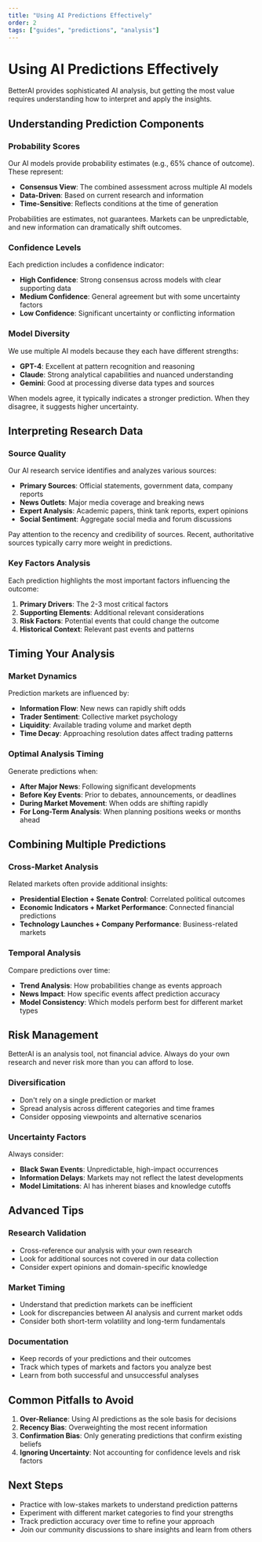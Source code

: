 ```yaml
---
title: "Using AI Predictions Effectively"
order: 2
tags: ["guides", "predictions", "analysis"]
---
```


# Using AI Predictions Effectively

BetterAI provides sophisticated AI analysis, but getting the most value requires understanding how to interpret and apply the insights.

## Understanding Prediction Components

### Probability Scores
Our AI models provide probability estimates (e.g., 65% chance of outcome). These represent:

- **Consensus View**: The combined assessment across multiple AI models
- **Data-Driven**: Based on current research and information
- **Time-Sensitive**: Reflects conditions at the time of generation

<Callout type="warn">
Probabilities are estimates, not guarantees. Markets can be unpredictable, and new information can dramatically shift outcomes.
</Callout>

### Confidence Levels
Each prediction includes a confidence indicator:

- **High Confidence**: Strong consensus across models with clear supporting data
- **Medium Confidence**: General agreement but with some uncertainty factors
- **Low Confidence**: Significant uncertainty or conflicting information

### Model Diversity
We use multiple AI models because they each have different strengths:

- **GPT-4**: Excellent at pattern recognition and reasoning
- **Claude**: Strong analytical capabilities and nuanced understanding
- **Gemini**: Good at processing diverse data types and sources

When models agree, it typically indicates a stronger prediction. When they disagree, it suggests higher uncertainty.

## Interpreting Research Data

### Source Quality
Our AI research service identifies and analyzes various sources:

- **Primary Sources**: Official statements, government data, company reports
- **News Outlets**: Major media coverage and breaking news
- **Expert Analysis**: Academic papers, think tank reports, expert opinions
- **Social Sentiment**: Aggregate social media and forum discussions

<Callout type="tip">
Pay attention to the recency and credibility of sources. Recent, authoritative sources typically carry more weight in predictions.
</Callout>

### Key Factors Analysis
Each prediction highlights the most important factors influencing the outcome:

1. **Primary Drivers**: The 2-3 most critical factors
2. **Supporting Elements**: Additional relevant considerations  
3. **Risk Factors**: Potential events that could change the outcome
4. **Historical Context**: Relevant past events and patterns

## Timing Your Analysis

### Market Dynamics
Prediction markets are influenced by:

- **Information Flow**: New news can rapidly shift odds
- **Trader Sentiment**: Collective market psychology
- **Liquidity**: Available trading volume and market depth
- **Time Decay**: Approaching resolution dates affect trading patterns

### Optimal Analysis Timing
Generate predictions when:

- **After Major News**: Following significant developments
- **Before Key Events**: Prior to debates, announcements, or deadlines
- **During Market Movement**: When odds are shifting rapidly
- **For Long-Term Analysis**: When planning positions weeks or months ahead

## Combining Multiple Predictions

### Cross-Market Analysis
Related markets often provide additional insights:

- **Presidential Election + Senate Control**: Correlated political outcomes
- **Economic Indicators + Market Performance**: Connected financial predictions
- **Technology Launches + Company Performance**: Business-related markets

### Temporal Analysis
Compare predictions over time:

- **Trend Analysis**: How probabilities change as events approach
- **News Impact**: How specific events affect prediction accuracy
- **Model Consistency**: Which models perform best for different market types

## Risk Management

<Callout type="warn">
BetterAI is an analysis tool, not financial advice. Always do your own research and never risk more than you can afford to lose.
</Callout>

### Diversification
- Don't rely on a single prediction or market
- Spread analysis across different categories and time frames
- Consider opposing viewpoints and alternative scenarios

### Uncertainty Factors
Always consider:

- **Black Swan Events**: Unpredictable, high-impact occurrences
- **Information Delays**: Markets may not reflect the latest developments
- **Model Limitations**: AI has inherent biases and knowledge cutoffs

## Advanced Tips

### Research Validation
- Cross-reference our analysis with your own research
- Look for additional sources not covered in our data collection
- Consider expert opinions and domain-specific knowledge

### Market Timing
- Understand that prediction markets can be inefficient
- Look for discrepancies between AI analysis and current market odds
- Consider both short-term volatility and long-term fundamentals

### Documentation
- Keep records of your predictions and their outcomes
- Track which types of markets and factors you analyze best
- Learn from both successful and unsuccessful analyses

## Common Pitfalls to Avoid

1. **Over-Reliance**: Using AI predictions as the sole basis for decisions
2. **Recency Bias**: Overweighting the most recent information
3. **Confirmation Bias**: Only generating predictions that confirm existing beliefs
4. **Ignoring Uncertainty**: Not accounting for confidence levels and risk factors

## Next Steps

- Practice with low-stakes markets to understand prediction patterns
- Experiment with different market categories to find your strengths
- Track prediction accuracy over time to refine your approach
- Join our community discussions to share insights and learn from others